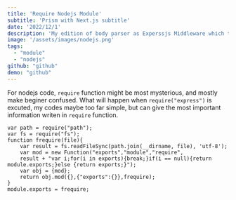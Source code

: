 ```yaml
---
title: 'Require Nodejs Module'
subtitle: 'Prism with Next.js subtitle'
date: '2022/12/1'
description: 'My edition of body parser as Experssjs Middleware which tries to show mainly how to handle files uploading...'
image: '/assets/images/nodejs.png'
tags:
  - "module"
  - "nodejs"
github: "github"
demo: "github"
---
```


For nodejs code, `require` function might be most mysterious, and mostly make beginer confused. What will happen when `require("express")` is excuted, my codes maybe too far simple, but can give the most important information writen in `require` function.

```nodejs
var path = require("path");
var fs = require("fs");
function frequire(file){
    var result = fs.readFileSync(path.join(__dirname, file), 'utf-8');
    var mod = new Function("exports","module","require",
    result + "var i;for(i in exports){break;}if(i == null){return module.exports;}else {return exports;}");
    var obj = {mod};
    return obj.mod({},{"exports":{}},frequire);
}
module.exports = frequire;
```
